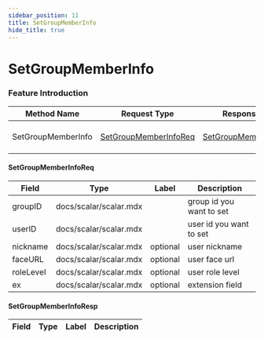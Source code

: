 ```yaml
---
sidebar_position: 11
title: SetGroupMemberInfo
hide_title: true
---
```


# SetGroupMemberInfo

### Feature Introduction



| Method Name | Request Type | Response Type | Description |
| ----------- | ------------ | ------------- | ------------- |
| SetGroupMemberInfo | [SetGroupMemberInfoReq](docs/group/index.mdx#SetGroupMemberInfoReq) | [SetGroupMemberInfoResp](docs/group/index.mdx#SetGroupMemberInfoResp) | set group member information |
 

#### SetGroupMemberInfoReq
| Field | Type | Label | Description |
| ----- | ---- | ----- | ----------- |
| groupID | docs/scalar/scalar.mdx |  | group id you want to set |
| userID | docs/scalar/scalar.mdx |  | user id you want to set |
| nickname | docs/scalar/scalar.mdx | optional | user nickname |
| faceURL | docs/scalar/scalar.mdx | optional | user face url |
| roleLevel | docs/scalar/scalar.mdx | optional | user role level |
| ex | docs/scalar/scalar.mdx | optional | extension field |
 

#### SetGroupMemberInfoResp
| Field | Type | Label | Description |
| ----- | ---- | ----- | ----------- |


